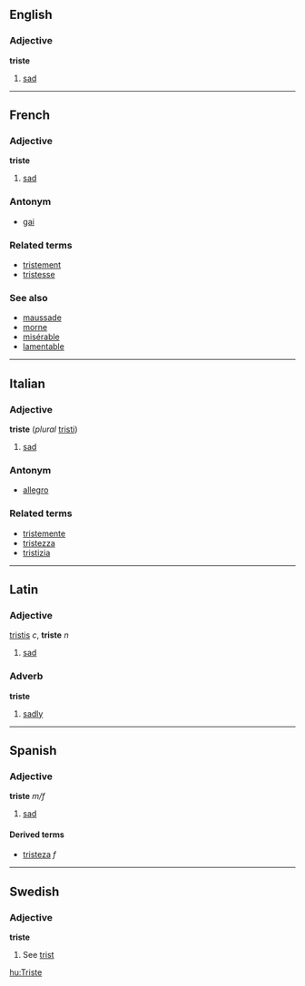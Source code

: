 ==English==
===Adjective===
'''triste'''

#[[sad]]
----
==French==
===Adjective===
'''triste'''

# [[sad]]

===Antonym===
*[[gai]]

===Related terms===
*[[tristement]]
*[[tristesse]]

===See also===
*[[maussade]]
*[[morne]]
*[[misérable]]
*[[lamentable]]

----

==Italian==
===Adjective===
'''triste''' (''plural'' [[tristi]])

# [[sad]]

===Antonym===
*[[allegro]]

===Related terms===
*[[tristemente]]
*[[tristezza]]
*[[tristizia]]

----
==Latin==
===Adjective===
[[tristis]] ''c'', '''triste''' ''n''

#[[sad]]
===Adverb===
'''triste'''

#[[sad]]ly

----
==Spanish==
===Adjective===
'''triste''' ''m/f''

# [[sad]]

====Derived terms====
*[[tristeza]] ''f''

----

==Swedish==
===Adjective===
'''triste'''

#See [[trist]]

[[hu:Triste]]